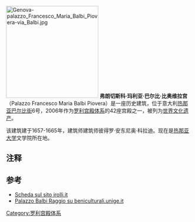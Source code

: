 {{coord|44|24|52.65|N|8|55|37.33|E|scale:5000|display=title}}
[[Image:Genova-palazzo_Francesco_Maria_Balbi_Piovera-via_Balbi.jpg|250px]]
'''弗朗切斯科·玛利亚·巴尔比·比奥维拉宫'''（Palazzo Francesco Maria Balbi Piovera）是一座历史建筑，位于意大利[[热那亚|热那亚]][[巴尔比街|巴尔比街]]6号，2006年作为[[罗利宫殿体系|罗利宫殿体系]]的42座宫殿之一，被列为[[世界文化遗产|世界文化遗产]]。

该建筑建于1657-1665年，建筑师建筑师彼得罗·安东尼奥·科拉迪。现在是[[热那亚大学|热那亚大学]]文学院所在地。

== 注释 ==

{{Reflist|2}}

==参考 ==
* [http://www.irolli.it/genova_unesco/palazzo/via_balbi_6.html Scheda sul sito irolli.it] {{Wayback|url=http://www.irolli.it/genova_unesco/palazzo/via_balbi_6.html |date=20150101105953 }}
* [https://web.archive.org/web/20091225222054/http://www.beniculturali.unige.it/page.php?ID=Raggio Palazzo Balbi Raggio su beniculturali.unige.it]
[[Category:罗利宫殿体系|Category:罗利宫殿体系]]